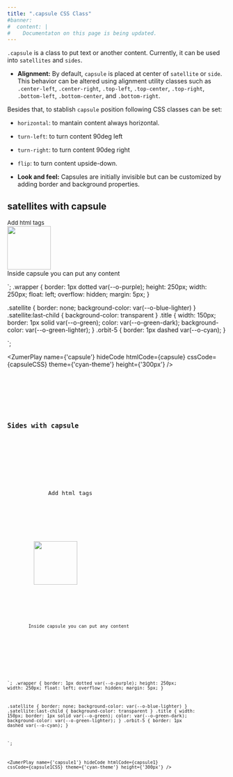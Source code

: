 ```yaml
---
title: ".capsule CSS Class"
#banner: 
#  content: |
#    Documentaton on this page is being updated.
---
```




`.capsule` is a class to put text or another content. Currently, it can be used into `satellites` and `sides`.

- **Alignment:** By default, `capsule` is placed at center of `satellite` or `side`. This behavior can be altered using alignment utility classes such as `.center-left`, `.center-right`, `.top-left`, `.top-center`, `.top-right`, `.bottom-left`, `.bottom-center`, and `.bottom-right`.

Besides that, to stablish `capsule` position following CSS classes can be set:
  - `horizontal`: to mantain content always horizontal. 
  - `turn-left`: to turn content 90deg left
  - `turn-right`: to turn content 90deg right
  - `flip`: to turn content upside-down.

- **Look and feel:** Capsules are initially invisible but can be customized by adding border and background properties.

## satellites with capsule

<div class="bigbang">
  <div class="gravity-spot">
    <div class="orbit-5">
      <div class="satellite grow-2x rounded-box">
        <div class="capsule">
          <span style="color:  var(--o-blue); font-size:13px; ">
            Add html tags
          </span>
        </div>
      </div>
      <div class="satellite grow-2x"> 
        <div class="capsule ">
          <img src="/orbit-docs/favicon.svg" width="100"/>
        </div>
      </div>
      <div class="satellite spin-lock">
        <div class="capsule title flip">
        Inside capsule you can put any content
        </div>
      </div>
    </div>
  </div>
</div>

`;
.wrapper {
border: 1px dotted var(--o-purple);
height: 250px;
width: 250px;
float: left;
overflow: hidden;
margin: 5px;
}


.satellite {
border: none;
background-color: var(--o-blue-lighter)
}
.satellite:last-child {
background-color: transparent
}
.title {
width: 150px;
border: 1px solid var(--o-green);
color:  var(--o-green-dark);
background-color: var(--o-green-lighter);
}
.orbit-5 {
border: 1px dashed var(--o-cyan);
}

`;

<ZumerPlay name={'capsule'} hideCode htmlCode={capsule} cssCode={capsuleCSS} theme={'cyan-theme'} height={'300px'} />

<Tabs>
  <TabItem label="HTML" icon="seti:html">
    <Code code={capsule} lang="html" />
  </TabItem>
  <TabItem label="CSS" icon="seti:css">
    <Code code={capsuleCSS} lang="css" />
  </TabItem>
</Tabs>

## Sides with capsule

<div class="bigbang">
  <div class="gravity-spot">
    <div class="orbit-5">
      <div class="side grow-2x rounded-box">
        <div class="capsule flip">
          <span style="color:  var(--o-blue); font-size:13px; ">
            Add html tags
          </span>
        </div>
      </div>
      <div class="side grow-2x"> 
        <div class="capsule horizontal">
          <img src="/orbit-docs/favicon.svg" width="100"/>
        </div>
      </div>
      <div class="side ">
        <div class="capsule title ">
        Inside capsule you can put any content
        </div>
      </div>
    </div>
  </div>
</div>

`;
.wrapper {
border: 1px dotted var(--o-purple);
height: 250px;
width: 250px;
float: left;
overflow: hidden;
margin: 5px;
}


.satellite {
border: none;
background-color: var(--o-blue-lighter)
}
.satellite:last-child {
background-color: transparent
}
.title {
width: 150px;
border: 1px solid var(--o-green);
color:  var(--o-green-dark);
background-color: var(--o-green-lighter);
}
.orbit-5 {
border: 1px dashed var(--o-cyan);
}

`;

<ZumerPlay name={'capsule1'} hideCode htmlCode={capsule1} cssCode={capsule1CSS} theme={'cyan-theme'} height={'300px'} />

<Tabs>
  <TabItem label="HTML" icon="seti:html">
    <Code code={capsule1} lang="html" />
  </TabItem>
  <TabItem label="CSS" icon="seti:css">
    <Code code={capsule1CSS} lang="css" />
  </TabItem>
</Tabs>



